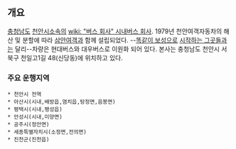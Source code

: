 == 개요 ==
[[충청남도]] [[천안시]]소속의 [[wiki: "버스 회사" 시내버스 회사]].
1979년 천안여객자동차의 해산 및 분할에 따라 [[삼안여객]]과 함께 설립되었다. --[[보성교통|똑같이 보성으로]] [[보성운수|시작하는 그곳들]]과는 달리--차량은 현대버스와 대우버스로 이원화 되어 있다. 
본사는 충청남도 천안시 서북구 천일고1길 48(신당동)에 위치하고 있다.

=== 주요 운행지역 ===
 * 천안시 전역
 * 아산시(시내,배방읍,염치읍,탕정면,음봉면)
 * 평택시(시내,팽성읍)
 * 안성시(시내,미양면)
 * 공주시(정안면)
 * 세종특별자치시(소정면,전의면)
 * 진천군(진천읍)
